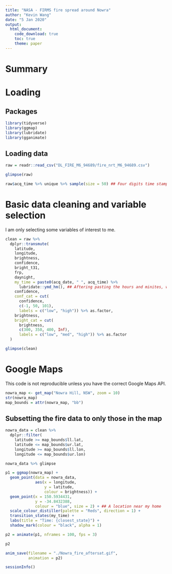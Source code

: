 ```yaml
---
title: "NASA - FIRMS fire spread around Nowra"
author: "Kevin Wang"
date: "5 Jan 2020"
output: 
  html_document:
    code_download: true
    toc: true
    theme: paper
---
```


# Summary

# Loading 

## Packages
```r
library(tidyverse)
library(ggmap)
library(lubridate)
library(gganimate)
```


## Loading data

```r
raw = readr::read_csv("DL_FIRE_M6_94689/fire_nrt_M6_94689.csv")

glimpse(raw)

raw$acq_time %>% unique %>% sample(size = 50) ## Four digits time stamp
```

# Basic data cleaning and variable selection

I am only selecting some variables of interest to me. 

```r
clean = raw %>% 
  dplyr::transmute(
    latitude,
    longitude,
    brightness,
    confidence,
    bright_t31,
    frp,
    daynight,
    my_time = paste0(acq_date, " ", acq_time) %>% 
      lubridate::ymd_hm(), ## Aftering pasting the hours and minites, we use lubridate to clean this 
    confidence,
    conf_cat = cut(
      confidence, 
      c(-1, 50, 101), 
      labels = c("low", "high")) %>% as.factor,
    brightness,
    bright_cat = cut(
      brightness, 
      c(300, 350, 400, Inf), 
      labels = c("low", "med", "high")) %>% as.factor
  )

glimpse(clean)
```


# Google Maps

This code is not reproducible unless you have the correct Google Maps API. 

```r
nowra_map <- get_map("Nowra Hill, NSW", zoom = 10)
str(nowra_map)
map_bounds = attr(nowra_map, "bb")
```


## Subsetting the fire data to only those in the map
```r
nowra_data = clean %>% 
  dplyr::filter(
    latitude >= map_bounds$ll.lat,
    latitude <= map_bounds$ur.lat,
    longitude >= map_bounds$ll.lon,
    longitude <= map_bounds$ur.lon)

nowra_data %>% glimpse
```


```r
p1 = ggmap(nowra_map) +
  geom_point(data = nowra_data, 
             aes(x = longitude,
                 y = latitude,
                 colour = brightness)) +
  geom_point(x = 150.5934431,
             y = -34.8432388,
             colour = "blue", size = 2) + ## A location near my home
  scale_colour_distiller(palette = "Reds", direction = 1) +
  transition_states(my_time) +
  labs(title = "Time: {closest_state}") +
  shadow_mark(colour = "black", alpha = 1)

p2 = animate(p1, nframes = 100, fps = 3)

p2
```


```r
anim_save(filename = "./Nowra_fire_aftersat.gif", 
          animation = p2)
```


<!-- <img src="Nowra_fire_aftersat.gif" width="400" height="300" /> -->


```r
sessionInfo()
```


